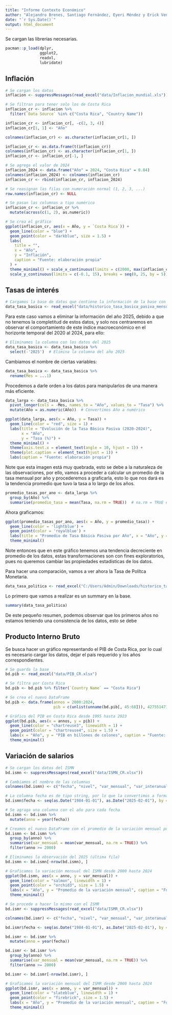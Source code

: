 ---
title: "Informe Contexto Económico"
author: "Alejandro Brenes, Santiago Fernández, Eyeri Méndez y Erick Venegas"
date: "`r Sys.Date()`"
output: html_document
---

Se cargan las librerías necesarias.

```{r librerias}
pacman::p_load(dplyr,
               ggplot2,
               readxl,
               lubridate)
```

## Inflación

```{r inflacion_CR, warning=FALSE}
# Se cargan los datos
inflacion <- suppressMessages(read_excel("data/Inflacion_mundial.xls"))

# Se filtran para tener solo los de Costa Rica
inflacion_cr <- inflacion %>%
  filter(`Data Source` %in% c("Costa Rica", "Country Name"))

inflacion_cr <- inflacion_cr[, -c(2, 3, 4)]
inflacion_cr[1, 1] <- "Año"

colnames(inflacion_cr) <- as.character(inflacion_cr[1, ])

inflacion_cr <- as.data.frame(t(inflacion_cr))
colnames(inflacion_cr) <- as.character(inflacion_cr[1, ])
inflacion_cr <- inflacion_cr[-1, ]

# Se agrega el valor de 2024
inflacion_2024 <- data.frame("Año" = 2024, "Costa Rica" = 0.84)
colnames(inflacion_2024) <- colnames(inflacion_cr)
inflacion_cr <- rbind(inflacion_cr, inflacion_2024)

# Se reasignan las filas con numeración normal (1, 2, 3, ...)
row.names(inflacion_cr) <- NULL

# Se pasan las columnas a tipo numérico
inflacion_cr <- inflacion_cr %>%
  mutate(across(c(1, 2), as.numeric))

# Se crea el gráfico
ggplot(inflacion_cr, aes(x = Año, y = `Costa Rica`)) +
  geom_line(color = "blue") +
  geom_point(color = "darkblue", size = 1.5) +
  labs(
    title = "",
    x = "Año",
    y = "Inflación",
    caption = "Fuente: elaboración propia"
  ) +
  theme_minimal() + scale_x_continuous(limits = c(2000, max(inflacion_cr$Año)), breaks = seq(2000, max(inflacion_cr$Año), by = 5)) +
  scale_y_continuous(limits = c(-0.1, 15), breaks = seq(0, 25, by = 5))

```

## Tasas de interés

```{r}
# Cargamos la base de datos que contiene la información de la base con la tasa en meses
data_tasa_basica <- read_excel("data/historico_tasa_basica_pasiva_mensual.xlsx")
```

Para este caso vamos a eliminar la información del año 2025, debido a que no tenemos la completitud de estos datos, y solo nos centraremos en observar el comportamiento de este índice macroeconómico en el horizonte temporal del 2020 al 2024, para ello: 

```{r}
# Eliminamos la columna con los datos del 2025
data_tasa_basica <- data_tasa_basica %>%
  select(-'2025')  # Elimina la columna del año 2025
```

Cambiamos el nombre de ciertas variables:

```{r}
data_tasa_basica <- data_tasa_basica %>%
  rename(Mes = ...1)
```

Procedemos a darle orden a los datos para manipularlos de una manera más eficiente.

```{r}
data_larga <- data_tasa_basica %>%
  pivot_longer(cols = -Mes, names_to = "Año", values_to = "Tasa") %>%
  mutate(Año = as.numeric(Año))  # Convertimos Año a numérico
```


```{r}
ggplot(data_larga, aes(x = Año, y = Tasa)) +
  geom_line(color = "red", size = 1) +  
  labs(title = "Evolución de la Tasa Básica Pasiva (2020-2024)",
       x = "Año",
       y = "Tasa (%)") +
  theme_minimal() +
  theme(axis.text.x = element_text(angle = 10, hjust = 1)) +
  theme(plot.caption = element_text(hjust = 1)) +
  labs(caption = "Fuente: elaboración propia")

```
Note que esta imagen está muy quebrada, esto se debe a la naturaleza de las observaciones, por ello, vamos a proceder a calcular un promedio de la tasa mensual por año y procederemos a graficarla, esto lo que nos dará es la tendencia promedio que tuvo la tasa a lo largo de los años. 

```{r}
promedio_tasas_por_ano <- data_larga %>%
  group_by(Año) %>%
  summarise(promedio_tasa = mean(Tasa, na.rm = TRUE))  # na.rm = TRUE elimina los valores NA
```

Ahora graficamos:

```{r}
ggplot(promedio_tasas_por_ano, aes(x = Año, y = promedio_tasa)) +
  geom_line(color = 'lightblue') +  
  geom_point(color = 'royalblue') +  
  labs(title = "Promedio de Tasa Básica Pasiva por Año", x = "Año", y = "Promedio de la Tasa Básica Pasiva") +
  theme_minimal()

```

Note entonces que en este gráfico tenemos una tendencia decreciente en promedio de los datos, estas transformaciones son con fines exploratorios, pues no queremos cambiar las propiedades estadísticas de los datos.


Para hacer una comparación, vamos a ver ahora la Tasa de Polítca Monetaria. 

```{r}
data_tasa_politica <- read_excel("C:/Users/Admin/Downloads/historico_tasa_politica_monetaria.xlsx")
```

Lo primero que vamos a realizar es un summary en la base.

```{r}
summary(data_tasa_politica)
```
De este pequeño resumen, podemos observar que los primeros años no estamos teniendo una consistencia de los datos, esto se debe


## Producto Interno Bruto

Se busca hacer un gráfico representando el PIB de Costa Rica, por lo cual es necesario cargar los datos, dejar el país requerido y los años correspondientes.

```{r PIB_CR}
# Se guarda la base
bd.pib <- read_excel("data/PIB_CR.xlsx")

# Se filtra por Costa Rica
bd.pib <- bd.pib %>% filter(`Country Name` == "Costa Rica")

# Se crea el nuevo DataFrame
bd.pib <- data.frame(annos = 2000:2024,
                     pib = c(unlist(unname(bd.pib[, 45:68])), 42755147159722) / 1000000000)

# Gráfico del PIB en Costa Rica desde 1995 hasta 2023
ggplot(bd.pib, aes(x = annos, y = pib)) +
  geom_line(color = "chartreuse3", linewidth = 1) +
  geom_point(color = "chartreuse4", size = 1.5) +
  labs(x = "Año", y = "PIB en billones de colones", caption = "Fuente: elaboración propia") +
  theme_minimal()
```

## Variación de salarios

```{r var_salarios}
# Se cargan los datos del ISMN
bd.ismn <- suppressMessages(read_excel("data/ISMN_CR.xlsx"))

# Cambiamos el nombre de las columnas
colnames(bd.ismn) <- c("fecha", "nivel", "var_mensual", "var_interanual", "var_acum")

# La columna fecha es de tipo string, por lo que la convertimos a formato de fecha
bd.ismn$fecha <- seq(as.Date("1984-01-01"), as.Date("2025-02-01"), by = "month")

# Se agraga una columna con el año para cada fecha
bd.ismn <- bd.ismn %>%
  mutate(anno = year(fecha))

# Creamos el nuevo DataFrame con el promedio de la variación mensual por año
bd.ismn <- bd.ismn %>%
  group_by(anno) %>%
  summarise(var_mensual = mean(var_mensual, na.rm = TRUE)) %>%
  filter(anno >= 2000)

# Eliminamos la observación del 2025 (última fila)
bd.ismn <- bd.ismn[-nrow(bd.ismn), ]

# Graficamos la variación mensual del ISMN desde 2000 hasta 2024
ggplot(bd.ismn, aes(x = anno, y = var_mensual)) +
  geom_line(color = "salmon", linewidth = 1) +
  geom_point(color = "orchid3", size = 1.5) +
  labs(x = "Año", y = "Promedio de la variación mensual", caption = "Fuente: elaboración propia") +
  theme_minimal()

# Se procede a hacer lo mismo con el ISMR
bd.ismr <- suppressMessages(read_excel("data/ISMR_CR.xlsx"))

colnames(bd.ismr) <- c("fecha", "nivel", "var_mensual", "var_interanual", "var_acum")

bd.ismr$fecha <- seq(as.Date("1984-01-01"), as.Date("2025-02-01"), by = "month")

bd.ismr <- bd.ismr %>%
  mutate(anno = year(fecha))

bd.ismr <- bd.ismr %>%
  group_by(anno) %>%
  summarise(var_mensual = mean(var_mensual, na.rm = TRUE)) %>%
  filter(anno >= 2000)

bd.ismr <- bd.ismr[-nrow(bd.ismr), ]

# Graficamos la variación mensual del ISMR desde 2000 hasta 2024
ggplot(bd.ismr, aes(x = anno, y = var_mensual)) +
  geom_line(color = "slateblue", linewidth = 1) +
  geom_point(color = "firebrick", size = 1.5) +
  labs(x = "Año", y = "Promedio de la variación mensual", caption = "Fuente: elaboración propia") +
  theme_minimal()
```





